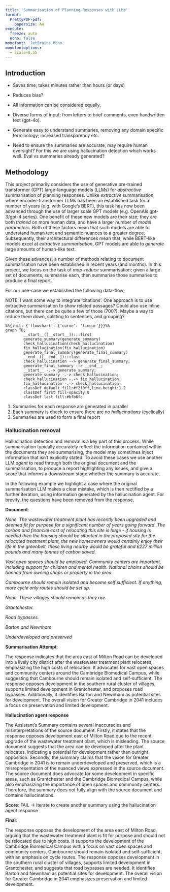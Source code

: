 ```yaml
---
title: 'Summarisation of Planning Responses with LLMs'
format:
  PrettyPDF-pdf:
    papersize: A4
execute:
  freeze: auto
  echo: false
monofont: 'JetBrains Mono'
monofontoptions:
  - Scale=0.55
---
```


## Introduction

* Saves time; takes minutes rather than hours (or days)
* Reduces bias?
* All information can be considered equally.
* Diverse forms of input; from letters to brief comments, even handwritten text (gpt-4o).
* Generate easy to understand summaries, removing any domain specific terminology; increased transparency etc.

* Need to ensure the summaries are accurate, may require human oversight? For this we are using hallucination detection which works well. Eval vs summaries already generated?

## Methodology

This project primarily considers the use of generative pre-trained transformer (GPT) large-language models (LLMs) for _abstractive_ summarisation of planning responses. Unlike _extractive_ summarisation, where encoder-transformer LLMs has been an established task for a number of years (e.g. with Google's BERT), this task has now been advanced through the use of larger scale GPT models (e.g. OpenAIs gpt-3/gpt-4 series). One benefit of these new models are their size; they are both _trained_ on more human data, and have a larger number of _model parameters_. Both of these factors mean that such models are able to understand human text and semantic nuances to a greater degree. Subsequently, their architectural differences mean that, while BERT-like models excel at _extractive summarisation_, GPT models are able to _generate_ large amounts of human-like text. 

Given these advances, a number of methods relating to document summarisation have been established in recent years (and months). In this project, we focus on the task of _map-reduce_ summarisation; given a large set of documents, summarise each, then summarise those summaries to produce a final report.

For our use-case we established the following data-flow;

NOTE: I want some way to integrate 'citations'. One approach is to use extractive summarisation to show related passages? Could also use inline citations, but there can be quite a few of those (700?). Maybe a way to reduce them down, splitting to sentences, and grouping?

```mermaid
%%{init: {'flowchart': {'curve': 'linear'}}}%%
graph TD;
        __start__([__start__]):::first
        generate_summary(generate_summary)
        check_hallucination(check_hallucination)
        fix_hallucination(fix_hallucination)
        generate_final_summary(generate_final_summary)
        __end__([__end__]):::last
        check_hallucination --> generate_final_summary;
        generate_final_summary --> __end__;
        __start__ -.-> generate_summary;
        generate_summary -.-> check_hallucination;
        check_hallucination -.-> fix_hallucination;
        fix_hallucination -.-> check_hallucination;
        classDef default fill:#f2f0ff,line-height:1.2
        classDef first fill-opacity:0
        classDef last fill:#bfb6fc
```

1. Summaries for each response are generated in parallel
2. Each summary is check to ensure there are no _hallucinations_ (cyclically)  
3. Summaries are used to form a final report

### Hallucination removal

Hallucination detection and removal is a key part of this process. While summarisation typically accurately reflect the information contained within the documents they are summarising, the model may sometimes inject information that isn't explicitly stated. To avoid these cases we use another LLM _agent_ to read through both the original document and the summarisation, to produce a report highlighting any issues, and give a score that informs a downstream stage whether the summary is accurate.

In the following example we highlight a case where the original summarisation LLM makes a clear mistake, which is then rectified by a further iteration, using information generated by the hallucination agent. For brevity, the questions have been removed from the response.

**Document**:

_None. The wastewater treatment plant has recently been upgraded and deemed fit for purpose for a significant
 number of years going forward. The carbon and financial cost of relocating this site is huge - if housing is needed then the housing should be situated in the proposed site for the relocated treatment plant, the new
 homeowners would certainly enjoy their life in the greenbelt, those living nearby would be grateful and £227 million pounds and many tonnes of carbon saved._

_Vast open spaces should be employed. Community centers are important, including support for children and mental health. National chains should be banned from owning shops or property in the area._

_Cambourne should remain isolated and become self sufficient. If anything, more cycle only routes should be set up._

_None. These villages should remain as they are._

_Grantchester._

_Road bypasses._

_Barton and Newnham_

_Underdeveloped and preserved_

**Summarisation Attempt**: 

The response indicates that the area east of Milton Road can be developed into a lively city district after the wastewater treatment plant relocates, emphasizing the high costs of relocation. It advocates for vast open spaces and community centers around the Cambridge Biomedical Campus, while suggesting that Cambourne should remain isolated and self-sufficient. The response opposes development in the southern rural cluster of villages, supports limited development in Grantchester, and proposes road bypasses. Additionally, it identifies Barton and Newnham as potential sites for development. The overall vision for Greater Cambridge in 2041 includes a focus on preservation and limited development.

**Hallucination agent response**

The Assistant's Summary contains several inaccuracies and misinterpretations of the source document. Firstly, it states that the response opposes development east of Milton Road due to the recent upgrade of the wastewater treatment plant, which is misleading. The source document suggests that the area can be developed after the plant relocates, indicating a potential for development rather than outright opposition. Secondly, the summary claims that the vision for Greater Cambridge in 2041 is to remain underdeveloped and preserved, which is a misrepresentation of the nuanced views expressed in the source document. The source document does advocate for some development in specific areas, such as Grantchester and the Cambridge Biomedical Campus, while also emphasizing the importance of open spaces and community centers. Therefore, the summary does not fully align with the source document and contains hallucinations.

**Score**: FAIL → Iterate to create another summary using the hallucination agent response

**Final**:

The response opposes the development of the area east of Milton Road, arguing that the wastewater treatment plant is fit for purpose and should not be relocated due to high costs. It supports the development of the Cambridge Biomedical Campus with a focus on vast open spaces and community centers. Cambourne should remain isolated and self-sufficient, with an emphasis on cycle routes. The response opposes development in the southern rural cluster of villages, supports limited development in Grantchester, and suggests that road bypasses are needed. It identifies Barton and Newnham as potential sites for development. The overall vision for Greater Cambridge in 2041 emphasizes preservation and limited development.


